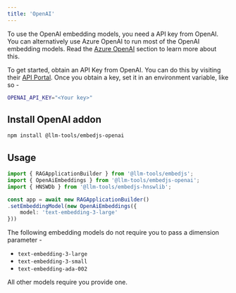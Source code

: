 ```yaml
---
title: 'OpenAI'
---
```


To use the OpenAI embedding models, you need a API key from OpenAI.
You can alternatively use Azure OpenAI to run most of the OpenAI embedding models. Read the [Azure OpenAI](/components/llms/azure-openai) section to learn more about this.

To get started, obtain an API Key from OpenAI. You can do this by visiting their [API Portal](https://platform.openai.com/api-keys).
Once you obtain a key, set it in an environment variable, like so -

```bash
OPENAI_API_KEY="<Your key>"
```

## Install OpenAI addon

```bash
npm install @llm-tools/embedjs-openai
```

## Usage

```ts
import { RAGApplicationBuilder } from '@llm-tools/embedjs';
import { OpenAiEmbeddings } from '@llm-tools/embedjs-openai';
import { HNSWDb } from '@llm-tools/embedjs-hnswlib';

const app = await new RAGApplicationBuilder()
.setEmbeddingModel(new OpenAiEmbeddings({
    model: 'text-embedding-3-large'
}))
```

<Note>
The following embedding models do not require you to pass a dimension parameter -

-   `text-embedding-3-large`
-   `text-embedding-3-small`
-   `text-embedding-ada-002`

All other models require you provide one.
</Note>
